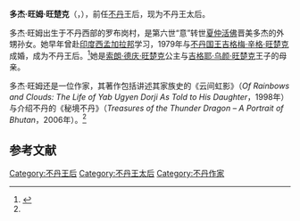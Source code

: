 {{Infobox royalty
|consort     = yes
|name        = 多杰·旺姆·旺楚克
|image       = Dorji Wangmo.jpg
|caption     = 
|coronation  = 
|cor-type    = 
|succession  = [[不丹|不丹]]王太后
|full name  =
|spouse      = Kuenlay Wangdi<br>[[吉格梅·辛格·旺楚克|吉格梅·辛格·旺楚克]]
|issue       = [[索朗·德庆·旺楚克|索朗·德庆·旺楚克]]<br>[[吉格耶·乌颜·旺楚克|吉格耶·乌颜·旺楚克]]
|father      = 叶巴·乌颜·多杰（''Yab'' Ugyen Dorji）
|mother      = ''Yum'' Thuiji Zam
|birth_date  = {{birth date and age|df=yes|1955|06|10}}
|birth_place = [[不丹|不丹]][[普那卡宗|普那卡宗]]罗布岗村
|death_date  =
|death_place =
|place of burial =
|religion    = [[佛教|佛教]]
|predecessor = [[格桑却登|格桑却登]]
|successor =
|house = [[旺楚克王朝|旺楚克]]
}}
{{Bhutan's royal family}}
'''多杰·旺姆·旺楚克'''（{{dz|d=རྡོ་རྗེ་དབང་མོ་དབང་ཕྱུག་|w=rdo-rje dbang-mo dbang-phyug}}，{{bd|1955年|12月29日}}），前任[[不丹|不丹]]王后，现为不丹王太后。

多杰·旺姆出生于不丹西部的罗布岗村，是第六世“意”转世[[夏仲活佛|夏仲活佛]]晋美多杰的外甥孙女。她早年曾赴[[印度|印度]][[西孟加拉邦|西孟加拉邦]]学习，1979年与[[不丹国王|不丹国王]][[吉格梅·辛格·旺楚克|吉格梅·辛格·旺楚克]]成婚，成为不丹王后。<ref name=mjbd>{{cite book|title=《秘境不丹》|author=多杰·旺姆·旺楚克|translator=熊蕾|publisher=九州出版社}}</ref>她是[[索朗·德庆·旺楚克|索朗·德庆·旺楚克]]公主与[[吉格耶·乌颜·旺楚克|吉格耶·乌颜·旺楚克]]王子的母亲。

多杰·旺姆还是一位作家，其著作包括讲述其家族史的《云间虹影》（''Of Rainbows and Clouds: The Life of Yab Ugyen Dorji As Told to His Daughter''，1998年）与介绍不丹的《秘境不丹》（''Treasures of the Thunder Dragon – A Portrait of Bhutan''，2006年）。<ref name=mjbd />

== 参考文献 ==
{{reflist}}

{{Authority control}}
[[Category:不丹王后|Category:不丹王后]]
[[Category:不丹王太后|Category:不丹王太后]]
[[Category:不丹作家|Category:不丹作家]]